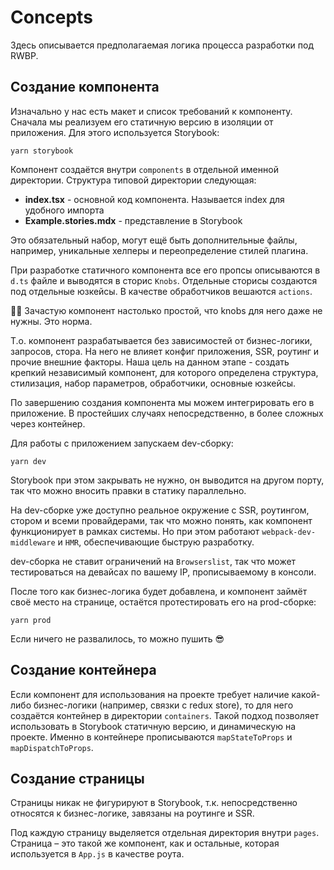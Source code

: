 
<Meta title="Styleguide / Concepts" />

# Concepts

Здесь описывается предполагаемая логика процесса разработки под RWBP.

## Создание компонента

Изначально у нас есть макет и список требований к компоненту. Сначала мы реализуем его статичную версию в изоляции от приложения. Для этого используется Storybook:

```
yarn storybook
```

Компонент создаётся внутри `components` в отдельной именной директории. Структура типовой директории следующая:

-   **index.tsx** - основной код компонента. Называется index для удобного импорта
-   **Example.stories.mdx** - представление в Storybook

Это обязательный набор, могут ещё быть дополнительные файлы, например, уникальные хелперы и переопределение стилей плагина.

При разработке статичного компонента все его пропсы описываются в `d.ts` файле и выводятся в сторис `Knobs`. Отдельные сторисы создаются под отдельные юзкейсы. В качестве обработчиков вешаются `actions`.

☝🏿 Зачастую компонент настолько простой, что knobs для него даже не нужны. Это норма.

Т.о. компонент разрабатывается без зависимостей от бизнес-логики, запросов, стора. На него не влияет конфиг приложения, SSR, роутинг и прочие внешние факторы. Наша цель на данном этапе - создать крепкий независимый компонент, для которого определена структура, стилизация, набор параметров, обработчики, основные юзкейсы.

По завершению создания компонента мы можем интегрировать его в приложение. В простейших случаях непосредственно, в более сложных через контейнер.

Для работы с приложением запускаем dev-сборку:

```
yarn dev
```

Storybook при этом закрывать не нужно, он выводится на другом порту, так что можно вносить правки в статику параллельно.

На dev-сборке уже доступно реальное окружение с SSR, роутингом, стором и всеми провайдерами, так что можно понять, как компонент функционирует в рамках системы. Но при этом работают `webpack-dev-middleware` и `HMR`, обеспечивающие быструю разработку.

dev-сборка не ставит ограничений на `Browserslist`, так что может тестироваться на девайсах по вашему IP, прописываемому в консоли.

После того как бизнес-логика будет добавлена, и компонент займёт своё место на странице, остаётся протестировать его на prod-сборке:

```
yarn prod
```

Если ничего не развалилось, то можно пушить 😎

## Создание контейнера

Если компонент для использования на проекте требует наличие какой-либо бизнес-логики (например, связки с redux store), то для него создаётся контейнер в директории `containers`. Такой подход позволяет использовать в Storybook статичную версию, и динамическую на проекте. Именно в контейнере прописываются `mapStateToProps` и `mapDispatchToProps`.

## Создание страницы

Страницы никак не фигурируют в Storybook, т.к. непосредственно относятся к бизнес-логике, завязаны на роутинге и SSR.

Под каждую страницу выделяется отдельная директория внутри `pages`. Страница – это такой же компонент, как и остальные, которая используется в `App.js` в качестве роута.
